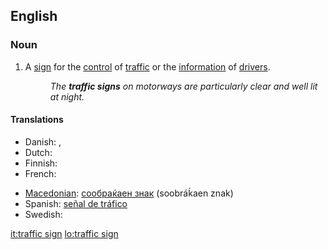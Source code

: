==English==

===Noun===
{{en-noun}}

# A [[sign]] for the [[control]] of [[traffic]] or the [[information]] of [[drivers]].
#: ''The '''traffic signs''' on motorways are particularly clear and well lit at night.''

====Translations====
{{trans-top|traffic sign}}
* Danish: {{t-|da|færdselstavle|c}},  {{t-|da|vejskilt|n}}
* Dutch: {{t-|nl|verkeersbord|n}}
* Finnish: {{t+|fi|liikennemerkki}}
* French: {{t+|fr|panneau|m}}
{{trans-mid}}
* [[Macedonian]]: [[сообраќаен знак]] (soobráḱaen znak) {{m}}
* Spanish: [[señal de tráfico]] {{f}}
* Swedish: {{t-|sv|vägmärke}}
{{trans-bottom}}
[[it:traffic sign]]
[[lo:traffic sign]]